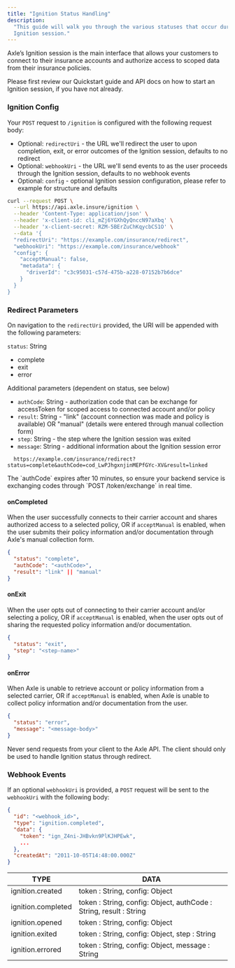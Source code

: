 ```yaml
---
title: "Ignition Status Handling"
description:
  "This guide will walk you through the various statuses that occur during an
  Ignition session."
---
```


Axle’s Ignition session is the main interface that allows your customers to connect to their insurance accounts and authorize access to scoped data from their insurance policies.

Please first review our Quickstart guide and API docs on how to start an Ignition session, if you have not already.

### Ignition Config

Your `POST` request to `/ignition` is configured with the following request
body:
- Optional: `redirectUri` - the URL we'll redirect the user to upon completion, exit, or error outcomes of the Ignition session, defaults to no redirect
- Optional: `webhookUri` - the URL we'll send events to as the user proceeds through the Ignition session, defaults to no webhook events
- Optional: `config` - optional Ignition session configuration, please refer to example for structure and defaults

```bash Request Sample
curl --request POST \
  --url https://api.axle.insure/ignition \
  --header 'Content-Type: application/json' \
  --header 'x-client-id: cli_mZj6YGXhQyQnccN97aXbq' \
  --header 'x-client-secret: RZM-5BErZuChKqycbCS1O' \
  --data '{
  "redirectUri": "https://example.com/insurance/redirect",
  "webhookUri": "https://example.com/insurance/webhook"
  "config": {
    "acceptManual": false,
    "metadata": {
      "driverId": "c3c95031-c57d-475b-a228-07152b7b6dce"
    }
  }
}
```

### Redirect Parameters

On navigation to the `redirectUri` provided, the URI will be appended with the following parameters:

`status`: String
- complete
- exit
- error

Additional parameters (dependent on status, see below)
- `authCode`: String - authorization code that can be exchange for accessToken for scoped access to connected account and/or policy
- `result`: String - "link" (account connection was made and policy is available) OR "manual" (details were entered through manual collection form) 
- `step`: String - the step where the Ignition session was exited
- `message`: String - additional information about the Ignition session error

```text Redirect sample URL
  https://example.com/insurance/redirect?status=complete&authCode=cod_LwPJhgxnjinMEPfGYc-XV&result=linked
```

<Note>
  The `authCode` expires after 10 minutes, so ensure your backend service is exchanging codes through `POST /token/exchange` in real time.
</Note>

#### onCompleted

When the user successfully connects to their carrier account and shares authorized access to a selected policy, OR if `acceptManual` is enabled, when the user submits their policy information and/or documentation through Axle's manual collection form.

```json
{
  "status": "complete",
  "authCode": "<authCode>",
  "result": "link" || "manual"
}
```

#### onExit

When the user opts out of connecting to their carrier account and/or selecting a policy, OR if `acceptManual` is enabled, when the user opts out of sharing the requested policy information and/or documentation.

```json
{
  "status": "exit",
  "step": "<step-name>"
}
```

#### onError

When Axle is unable to retrieve account or policy information from a selected carrier, OR if `acceptManual` is enabled, when Axle is unable to collect policy information and/or documentation from the user.

```json
{
  "status": "error",
  "message": "<message-body>"
}
```

<Warning>
  Never send requests from your client to the Axle API. The client should only be used to handle Ignition status through redirect.
</Warning>

### Webhook Events

If an optional `webhookUri` is provided, a `POST` request will be sent to the `webhookUri` with the following body:

```json Example webhook request body
{
  "id": "<webhook_id>",
  "type": "ignition.completed",
  "data": {
    "token": "ign_Z4ni-JHBvkn9PlKJHPEwk",
    ...
  },
  "createdAt": "2011-10-05T14:48:00.000Z"
}
```

| TYPE               | DATA                                                               |
| ------------------ | ------------------------------------------------------------------ |
| ignition.created   | token : String, config: Object                                     |
| ignition.completed | token : String, config: Object, authCode : String, result : String |
| ignition.opened    | token : String, config: Object                                     |
| ignition.exited    | token : String, config: Object, step : String                      |
| ignition.errored   | token : String, config: Object, message : String                   |

